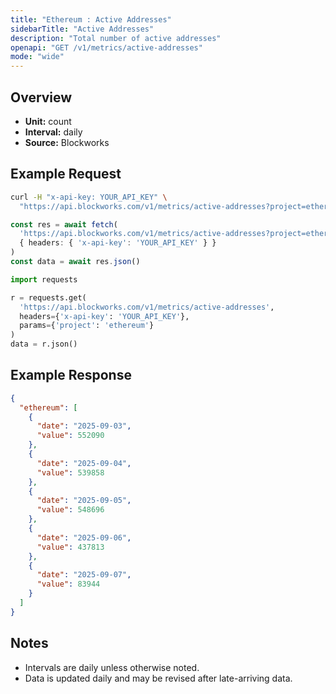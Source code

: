 ```yaml
---
title: "Ethereum : Active Addresses"
sidebarTitle: "Active Addresses"
description: "Total number of active addresses"
openapi: "GET /v1/metrics/active-addresses"
mode: "wide"
---
```


## Overview

- **Unit:** count
- **Interval:** daily
- **Source:** Blockworks

## Example Request

<CodeGroup>

```bash cURL
curl -H "x-api-key: YOUR_API_KEY" \
  "https://api.blockworks.com/v1/metrics/active-addresses?project=ethereum"
```

```typescript TypeScript
const res = await fetch(
  'https://api.blockworks.com/v1/metrics/active-addresses?project=ethereum',
  { headers: { 'x-api-key': 'YOUR_API_KEY' } }
)
const data = await res.json()
```

```python Python
import requests

r = requests.get(
  'https://api.blockworks.com/v1/metrics/active-addresses',
  headers={'x-api-key': 'YOUR_API_KEY'},
  params={'project': 'ethereum'}
)
data = r.json()
```

</CodeGroup>

## Example Response

```json
{
  "ethereum": [
    {
      "date": "2025-09-03",
      "value": 552090
    },
    {
      "date": "2025-09-04",
      "value": 539858
    },
    {
      "date": "2025-09-05",
      "value": 548696
    },
    {
      "date": "2025-09-06",
      "value": 437813
    },
    {
      "date": "2025-09-07",
      "value": 83944
    }
  ]
}
```

## Notes
- Intervals are daily unless otherwise noted.
- Data is updated daily and may be revised after late-arriving data.
